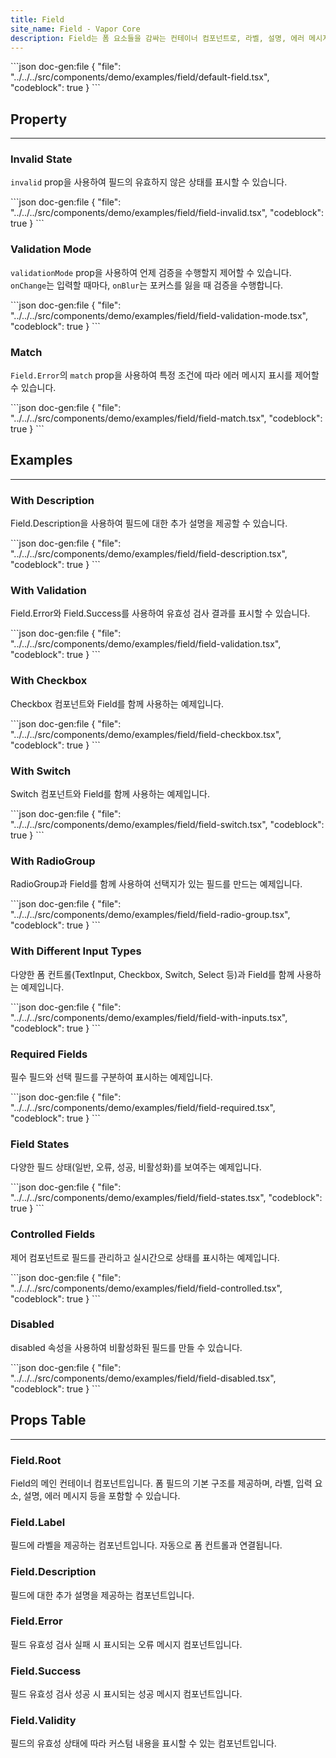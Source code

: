 ```yaml
---
title: Field
site_name: Field - Vapor Core
description: Field는 폼 요소들을 감싸는 컨테이너 컴포넌트로, 라벨, 설명, 에러 메시지, 성공 메시지 등을 제공합니다.
---
```


<Demo name="field/default-field">
```json doc-gen:file
{
    "file": "../../../src/components/demo/examples/field/default-field.tsx",
    "codeblock": true
}
```
</Demo>

## Property

---

### Invalid State

`invalid` prop을 사용하여 필드의 유효하지 않은 상태를 표시할 수 있습니다.

<Demo name="field/field-invalid">
```json doc-gen:file
{
    "file": "../../../src/components/demo/examples/field/field-invalid.tsx",
    "codeblock": true
}
```
</Demo>

### Validation Mode

`validationMode` prop을 사용하여 언제 검증을 수행할지 제어할 수 있습니다. `onChange`는 입력할 때마다, `onBlur`는 포커스를 잃을 때 검증을 수행합니다.

<Demo name="field/field-validation-mode">
```json doc-gen:file
{
    "file": "../../../src/components/demo/examples/field/field-validation-mode.tsx",
    "codeblock": true
}
```
</Demo>

### Match

`Field.Error`의 `match` prop을 사용하여 특정 조건에 따라 에러 메시지 표시를 제어할 수 있습니다.

<Demo name="field/field-match">
```json doc-gen:file
{
    "file": "../../../src/components/demo/examples/field/field-match.tsx",
    "codeblock": true
}
```
</Demo>

## Examples

---

### With Description

Field.Description을 사용하여 필드에 대한 추가 설명을 제공할 수 있습니다.

<Demo name="field/field-description">
```json doc-gen:file
{
    "file": "../../../src/components/demo/examples/field/field-description.tsx",
    "codeblock": true
}
```
</Demo>

### With Validation

Field.Error와 Field.Success를 사용하여 유효성 검사 결과를 표시할 수 있습니다.

<Demo name="field/field-validation">
```json doc-gen:file
{
    "file": "../../../src/components/demo/examples/field/field-validation.tsx",
    "codeblock": true
}
```
</Demo>

### With Checkbox

Checkbox 컴포넌트와 Field를 함께 사용하는 예제입니다.

<Demo name="field/field-checkbox">
```json doc-gen:file
{
    "file": "../../../src/components/demo/examples/field/field-checkbox.tsx",
    "codeblock": true
}
```
</Demo>

### With Switch

Switch 컴포넌트와 Field를 함께 사용하는 예제입니다.

<Demo name="field/field-switch">
```json doc-gen:file
{
    "file": "../../../src/components/demo/examples/field/field-switch.tsx",
    "codeblock": true
}
```
</Demo>

### With RadioGroup

RadioGroup과 Field를 함께 사용하여 선택지가 있는 필드를 만드는 예제입니다.

<Demo name = "field/field-radio-group">
```json doc-gen:file
{
    "file": "../../../src/components/demo/examples/field/field-radio-group.tsx",
    "codeblock": true
}
```
</Demo>

### With Different Input Types

다양한 폼 컨트롤(TextInput, Checkbox, Switch, Select 등)과 Field를 함께 사용하는 예제입니다.

<Demo name="field/field-with-inputs">
```json doc-gen:file
{
    "file": "../../../src/components/demo/examples/field/field-with-inputs.tsx",
    "codeblock": true
}
```
</Demo>

### Required Fields

필수 필드와 선택 필드를 구분하여 표시하는 예제입니다.

<Demo name="field/field-required">
```json doc-gen:file
{
    "file": "../../../src/components/demo/examples/field/field-required.tsx",
    "codeblock": true
}
```
</Demo>

### Field States

다양한 필드 상태(일반, 오류, 성공, 비활성화)를 보여주는 예제입니다.

<Demo name="field/field-states">
```json doc-gen:file
{
    "file": "../../../src/components/demo/examples/field/field-states.tsx",
    "codeblock": true
}
```
</Demo>

### Controlled Fields

제어 컴포넌트로 필드를 관리하고 실시간으로 상태를 표시하는 예제입니다.

<Demo name="field/field-controlled">
```json doc-gen:file
{
    "file": "../../../src/components/demo/examples/field/field-controlled.tsx",
    "codeblock": true
}
```
</Demo>

### Disabled

disabled 속성을 사용하여 비활성화된 필드를 만들 수 있습니다.

<Demo name="field/field-disabled">
```json doc-gen:file
{
    "file": "../../../src/components/demo/examples/field/field-disabled.tsx",
    "codeblock": true
}
```
</Demo>

## Props Table

---

### Field.Root

Field의 메인 컨테이너 컴포넌트입니다. 폼 필드의 기본 구조를 제공하며, 라벨, 입력 요소, 설명, 에러 메시지 등을 포함할 수 있습니다.

<ComponentPropsTable file="field" section="props" />

### Field.Label

필드에 라벨을 제공하는 컴포넌트입니다. 자동으로 폼 컨트롤과 연결됩니다.

<ComponentPropsTable file="field" section="labelProps" />

### Field.Description

필드에 대한 추가 설명을 제공하는 컴포넌트입니다.

<ComponentPropsTable file="field" section="descriptionProps" />

### Field.Error

필드 유효성 검사 실패 시 표시되는 오류 메시지 컴포넌트입니다.

<ComponentPropsTable file="field" section="errorProps" />

### Field.Success

필드 유효성 검사 성공 시 표시되는 성공 메시지 컴포넌트입니다.

<ComponentPropsTable file="field" section="successProps" />

### Field.Validity

필드의 유효성 상태에 따라 커스텀 내용을 표시할 수 있는 컴포넌트입니다.

<ComponentPropsTable file="field" section="validityProps" />
